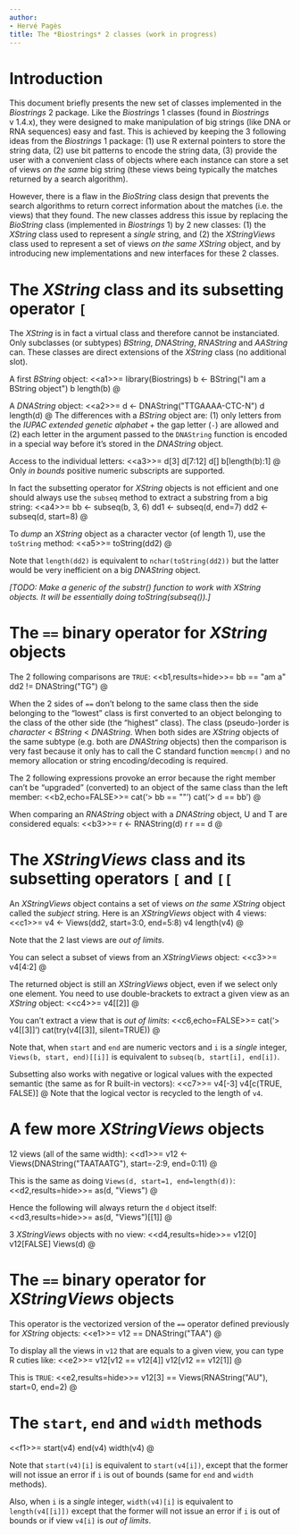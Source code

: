 ```yaml
---
author:
- Hervé Pagès
title: The *Biostrings* 2 classes (work in progress)
---
```


# Introduction

This document briefly presents the new set of classes implemented in the
*Biostrings* 2 package. Like the *Biostrings* 1 classes (found in
*Biostrings* v 1.4.x), they were designed to make manipulation of big
strings (like DNA or RNA sequences) easy and fast. This is achieved by
keeping the 3 following ideas from the *Biostrings* 1 package: (1) use R
external pointers to store the string data, (2) use bit patterns to
encode the string data, (3) provide the user with a convenient class of
objects where each instance can store a set of views *on the same* big
string (these views being typically the matches returned by a search
algorithm).

However, there is a flaw in the *BioString* class design that prevents
the search algorithms to return correct information about the matches
(i.e. the views) that they found. The new classes address this issue by
replacing the *BioString* class (implemented in *Biostrings* 1) by 2 new
classes: (1) the *XString* class used to represent a *single* string,
and (2) the *XStringViews* class used to represent a set of views *on
the same* *XString* object, and by introducing new implementations and
new interfaces for these 2 classes.

# The *XString* class and its subsetting operator `[`

The *XString* is in fact a virtual class and therefore cannot be
instanciated. Only subclasses (or subtypes) *BString*, *DNAString*,
*RNAString* and *AAString* can. These classes are direct extensions of
the *XString* class (no additional slot).

A first *BString* object: \<\<a1>\>= library(Biostrings) b \<-
BString(\"I am a BString object\") b length(b) @

A *DNAString* object: \<\<a2>\>= d \<- DNAString(\"TTGAAAA-CTC-N\") d
length(d) @ The differences with a *BString* object are: (1) only
letters from the *IUPAC extended genetic alphabet* + the gap letter
(`-`) are allowed and (2) each letter in the argument passed to the
`DNAString` function is encoded in a special way before it's stored in
the *DNAString* object.

Access to the individual letters: \<\<a3>\>= d\[3\] d\[7:12\] d\[\]
b\[length(b):1\] @ Only *in bounds* positive numeric subscripts are
supported.

In fact the subsetting operator for *XString* objects is not efficient
and one should always use the `subseq` method to extract a substring
from a big string: \<\<a4>\>= bb \<- subseq(b, 3, 6) dd1 \<- subseq(d,
end=7) dd2 \<- subseq(d, start=8) @

To *dump* an *XString* object as a character vector (of length 1), use
the `toString` method: \<\<a5>\>= toString(dd2) @

Note that `length(dd2)` is equivalent to `nchar(toString(dd2))` but the
latter would be very inefficient on a big *DNAString* object.

*\[TODO: Make a generic of the substr() function to work with XString
objects. It will be essentially doing toString(subseq()).\]*

# The `==` binary operator for *XString* objects

The 2 following comparisons are `TRUE`: \<\<b1,results=hide>\>= bb ==
\"am a\" dd2 != DNAString(\"TG\") @

When the 2 sides of `==` don't belong to the same class then the side
belonging to the "lowest" class is first converted to an object
belonging to the class of the other side (the "highest" class). The
class (pseudo-)order is *character* \< *BString* \< *DNAString*. When
both sides are *XString* objects of the same subtype (e.g. both are
*DNAString* objects) then the comparison is very fast because it only
has to call the C standard function `memcmp()` and no memory allocation
or string encoding/decoding is required.

The 2 following expressions provoke an error because the right member
can't be "upgraded" (converted) to an object of the same class than the
left member: \<\<b2,echo=FALSE>\>= cat('> bb == \"\"') cat('> d == bb')
@

When comparing an *RNAString* object with a *DNAString* object, U and T
are considered equals: \<\<b3>\>= r \<- RNAString(d) r r == d @

# The *XStringViews* class and its subsetting operators `[` and `[[`

An *XStringViews* object contains a set of views *on the same* *XString*
object called the *subject* string. Here is an *XStringViews* object
with 4 views: \<\<c1>\>= v4 \<- Views(dd2, start=3:0, end=5:8) v4
length(v4) @

Note that the 2 last views are *out of limits*.

You can select a subset of views from an *XStringViews* object:
\<\<c3>\>= v4\[4:2\] @

The returned object is still an *XStringViews* object, even if we select
only one element. You need to use double-brackets to extract a given
view as an *XString* object: \<\<c4>\>= v4\[\[2\]\] @

You can't extract a view that is *out of limits*: \<\<c6,echo=FALSE>\>=
cat('> v4\[\[3\]\]') cat(try(v4\[\[3\]\], silent=TRUE)) @

Note that, when `start` and `end` are numeric vectors and `i` is a
*single* integer, `Views(b, start, end)[[i]]` is equivalent to
`subseq(b, start[i], end[i])`.

Subsetting also works with negative or logical values with the expected
semantic (the same as for R built-in vectors): \<\<c7>\>= v4\[-3\]
v4\[c(TRUE, FALSE)\] @ Note that the logical vector is recycled to the
length of `v4`.

# A few more *XStringViews* objects

12 views (all of the same width): \<\<d1>\>= v12 \<-
Views(DNAString(\"TAATAATG\"), start=-2:9, end=0:11) @

This is the same as doing `Views(d, start=1, end=length(d))`:
\<\<d2,results=hide>\>= as(d, \"Views\") @

Hence the following will always return the `d` object itself:
\<\<d3,results=hide>\>= as(d, \"Views\")\[\[1\]\] @

3 *XStringViews* objects with no view: \<\<d4,results=hide>\>= v12\[0\]
v12\[FALSE\] Views(d) @

# The `==` binary operator for *XStringViews* objects

This operator is the vectorized version of the `==` operator defined
previously for *XString* objects: \<\<e1>\>= v12 == DNAString(\"TAA\") @

To display all the views in `v12` that are equals to a given view, you
can type R cuties like: \<\<e2>\>= v12\[v12 == v12\[4\]\] v12\[v12 ==
v12\[1\]\] @

This is `TRUE`: \<\<e2,results=hide>\>= v12\[3\] ==
Views(RNAString(\"AU\"), start=0, end=2) @

# The `start`, `end` and `width` methods

\<\<f1>\>= start(v4) end(v4) width(v4) @

Note that `start(v4)[i]` is equivalent to `start(v4[i])`, except that
the former will not issue an error if `i` is out of bounds (same for
`end` and `width` methods).

Also, when `i` is a *single* integer, `width(v4)[i]` is equivalent to
`length(v4[[i]])` except that the former will not issue an error if `i`
is out of bounds or if view `v4[i]` is *out of limits*.
